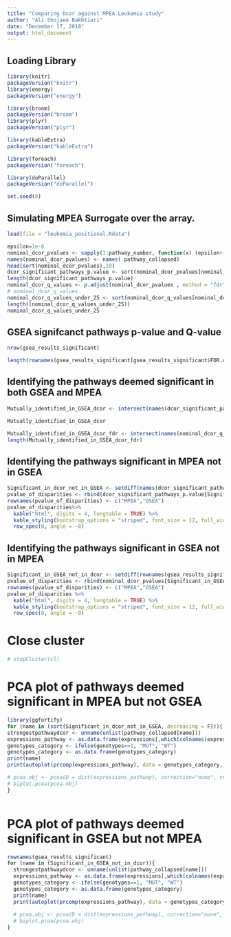 ```yaml
---
title: "Comparing Dcor against MPEA Leukemia study"
author: "Ali Shojaee Bakhtiari"
date: "December 17, 2018"
output: html_document
---
```


## Loading Library
```r
library(knitr)
packageVersion("knitr")
library(energy)
packageVersion("energy")

library(broom)
packageVersion("broom")
library(plyr)
packageVersion("plyr")

library(kableExtra)
packageVersion("kableExtra")

library(foreach)
packageVersion("foreach")

library(doParallel)
packageVersion("doParallel")

set.seed(0)
```
## Simulating MPEA Surrogate over the array.


```r

load(file = "leukemia_positional.Rdata")
```

```r
epsilon=1e-6
nominal_dcor_pvalues <- sapply(1:pathway_number, function(x) (epsilon+(sum(surrogate_dcor[[x]]>dcor_results[x])))/(1+num_simulation))
names(nominal_dcor_pvalues) <- names( pathway_collapsed)
head(sort(nominal_dcor_pvalues),10)
dcor_significant_pathways_p.value <- sort(nominal_dcor_pvalues[nominal_dcor_pvalues <0.05])
length(dcor_significant_pathways_p.value)
nominal_dcor_q_values <- p.adjust(nominal_dcor_pvalues , method = "fdr")
# nominal_dcor_q_values
nominal_dcor_q_values_under_25 <- sort(nominal_dcor_q_values[nominal_dcor_q_values<0.25])
length((nominal_dcor_q_values_under_25))
nominal_dcor_q_values_under_25
```


## GSEA signifcanct pathways p-value and Q-value
```r
nrow(gsea_results_significant)

length(rownames(gsea_results_significant[gsea_results_significant$FDR.q.val<0.25,]))
```


## Identifying the pathways deemed significant in both GSEA and MPEA

```r
Mutually_identified_in_GSEA_dcor <- intersect(names(dcor_significant_pathways_p.value), rownames(gsea_results_significant))

Mutually_identified_in_GSEA_dcor
```

```r
Mutually_identified_in_GSEA_dcor_fdr <- intersect(names(nominal_dcor_q_values_under_25),rownames(gsea_results_significant[gsea_results_significant$FDR.q.val<0.25,]))
length(Mutually_identified_in_GSEA_dcor_fdr)
```


## Identifying the pathways significant in MPEA not in GSEA

```r
Significant_in_dcor_not_in_GSEA <- setdiff(names(dcor_significant_pathways_p.value),Mutually_identified_in_GSEA_dcor)
pvalue_of_disparities <- rbind(dcor_significant_pathways_p.value[Significant_in_dcor_not_in_GSEA],gsea_results[Significant_in_dcor_not_in_GSEA,]$NOM.p.val)
rownames(pvalue_of_disparities) <- c("MPEA","GSEA")
pvalue_of_disparities%>%
  kable("html", digits = 4, longtable = TRUE) %>%
  kable_styling(bootstrap_options = "striped", font_size = 12, full_width = F) %>%
  row_spec(0, angle = -0)
```

## Identifying the pathways significant in GSEA not in MPEA

```r
Significant_in_GSEA_not_in_dcor <- setdiff(rownames(gsea_results_significant),Mutually_identified_in_GSEA_dcor)
pvalue_of_disparities <- rbind(nominal_dcor_pvalues[Significant_in_GSEA_not_in_dcor],gsea_results[Significant_in_GSEA_not_in_dcor,]$NOM.p.val)
rownames(pvalue_of_disparities) <- c("MPEA","GSEA")
pvalue_of_disparities %>%
  kable("html", digits = 4, longtable = TRUE) %>%
  kable_styling(bootstrap_options = "striped", font_size = 12, full_width = F) %>%
  row_spec(0, angle = -0)

```




# Close cluster
```r
# stopCluster(cl)

```

# PCA plot of pathways deemed significant in MPEA but not GSEA

```r
library(ggfortify)
for (name in (sort(Significant_in_dcor_not_in_GSEA, decreasing = F))){
strongestpathwaydcor <- unname(unlist(pathway_collapsed[name]))
expressions_pathway <- as.data.frame(expressions[,which(colnames(expressions)%in% strongestpathwaydcor)])
genotypes_category <- ifelse(genotypes==1, "MUT", "WT")
genotypes_category <- as.data.frame(genotypes_category)
print(name)
print(autoplot(prcomp(expressions_pathway), data = genotypes_category, colour='genotypes_category' )+theme_bw()) 

# pcoa.obj <- pcoa(D = dist(expressions_pathway), correction="none", rn=NULL)
# biplot.pcoa(pcoa.obj)
}



```

# PCA plot of pathways deemed significant in GSEA but not MPEA


```r
rownames(gsea_results_significant)
for (name in (Significant_in_GSEA_not_in_dcor)){
  strongestpathwaydcor <- unname(unlist(pathway_collapsed[name]))
  expressions_pathway <- as.data.frame(expressions[,which(colnames(expressions)%in% strongestpathwaydcor)])
  genotypes_category <- ifelse(genotypes==1, "MUT", "WT")
  genotypes_category <- as.data.frame(genotypes_category)
  print(name)
  print(autoplot(prcomp(expressions_pathway), data = genotypes_category, colour='genotypes_category' )+theme_bw()+ggtitle(label = "name")) 
  
  # pcoa.obj <- pcoa(D = dist(expressions_pathway), correction="none", rn=NULL)
  # biplot.pcoa(pcoa.obj)
}
```






